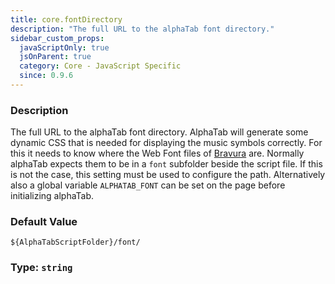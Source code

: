 ```yaml
---
title: core.fontDirectory
description: "The full URL to the alphaTab font directory."
sidebar_custom_props:
  javaScriptOnly: true
  jsOnParent: true
  category: Core - JavaScript Specific
  since: 0.9.6
---
```




<SettingsHeader />

### Description
The full URL to the alphaTab font directory. AlphaTab will generate some dynamic CSS that is needed for displaying the music symbols correctly. For this it needs to know
where the Web Font files of [Bravura](https://github.com/steinbergmedia/bravura) are. Normally alphaTab expects
them to be in a `font` subfolder beside the script file. If this is not the case, this setting must be used to configure the path.
Alternatively also a global variable `ALPHATAB_FONT` can be set on the page before initializing alphaTab.


### Default Value

`${AlphaTabScriptFolder}/font/`

### Type: `string`

